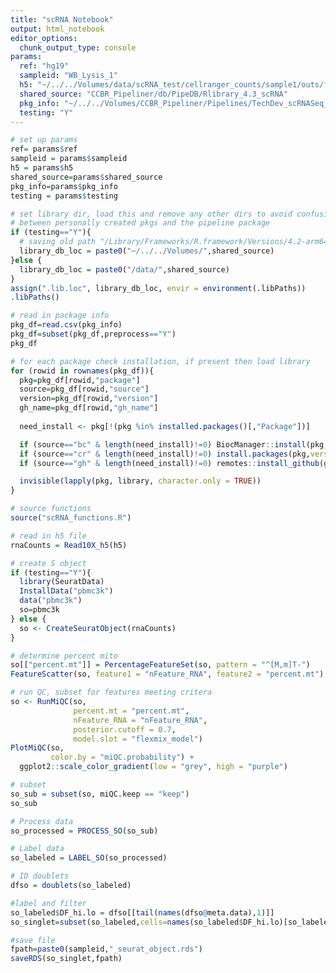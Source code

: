 ```yaml
---
title: "scRNA Notebook"
output: html_notebook
editor_options: 
  chunk_output_type: console
params:
  ref: "hg19"
  sampleid: "WB_Lysis_1"
  h5: "~/../../Volumes/data/scRNA_test/cellranger_counts/sample1/outs/filtered_feature_bc_matrix.h5"
  shared_source: "CCBR_Pipeliner/db/PipeDB/Rlibrary_4.3_scRNA"
  pkg_info: "~/../../Volumes/CCBR_Pipeliner/Pipelines/TechDev_scRNASeq_Dev2023/conf/Rpack.config"
  testing: "Y"
---
```


```r
# set up params
ref= params$ref
sampleid = params$sampleid
h5 = params$h5 
shared_source=params$shared_source
pkg_info=params$pkg_info
testing = params$testing
```

```r
# set library dir, load this and remove any other dirs to avoid confusion
# between personally created pkgs and the pipeline package
if (testing=="Y"){
  # saving old path "/Library/Frameworks/R.framework/Versions/4.2-arm64/Resources/library"
  library_db_loc = paste0("~/../../Volumes/",shared_source)
}else {
  library_db_loc = paste0("/data/",shared_source)
}
assign(".lib.loc", library_db_loc, envir = environment(.libPaths))
.libPaths()

# read in package info
pkg_df=read.csv(pkg_info)
pkg_df=subset(pkg_df,preprocess=="Y")
pkg_df

# for each package check installation, if present then load library
for (rowid in rownames(pkg_df)){
  pkg=pkg_df[rowid,"package"]
  source=pkg_df[rowid,"source"]
  version=pkg_df[rowid,"version"]
  gh_name=pkg_df[rowid,"gh_name"]
  
  need_install <- pkg[!(pkg %in% installed.packages()[,"Package"])]

  if (source=="bc" & length(need_install)!=0) BiocManager::install(pkg,version=version)
  if (source=="cr" & length(need_install)!=0) install.packages(pkg,version=version)
  if (source=="gh" & length(need_install)!=0) remotes::install_github(gh_name,version=version)

  invisible(lapply(pkg, library, character.only = TRUE))
}

# source functions
source("scRNA_functions.R")
```

```r
# read in h5 file
rnaCounts = Read10X_h5(h5)

# create S object
if (testing=="Y"){
  library(SeuratData)
  InstallData("pbmc3k")
  data("pbmc3k")
  so=pbmc3k
} else {
  so <- CreateSeuratObject(rnaCounts)
}

# determine percent mito
so[["percent.mt"]] = PercentageFeatureSet(so, pattern = "^[M,m]T-")
FeatureScatter(so, feature1 = "nFeature_RNA", feature2 = "percent.mt")

# run QC, subset for features meeting critera
so <- RunMiQC(so, 
              percent.mt = "percent.mt",
              nFeature_RNA = "nFeature_RNA", 
              posterior.cutoff = 0.7,
              model.slot = "flexmix_model") 
PlotMiQC(so, 
         color.by = "miQC.probability") + 
  ggplot2::scale_color_gradient(low = "grey", high = "purple")

# subset
so_sub = subset(so, miQC.keep == "keep")
so_sub
```

```r
# Process data
so_processed = PROCESS_SO(so_sub)

# Label data
so_labeled = LABEL_SO(so_processed)

# ID doublets
dfso = doublets(so_labeled)

#label and filter
so_labeled$DF_hi.lo = dfso[[tail(names(dfso@meta.data),1)]]
so_singlet=subset(so_labeled,cells=names(so_labeled$DF_hi.lo)[so_labeled$DF_hi.lo =="Singlet"])

#save file
fpath=paste0(sampleid,"_seurat_object.rds")
saveRDS(so_singlet,fpath)
```
